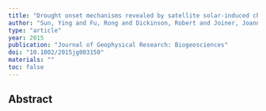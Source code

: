 ```yaml
---
title: "Drought onset mechanisms revealed by satellite solar-induced chlorophyll fluorescence: Insights from two contrasting extreme events"
author: "Sun, Ying and Fu, Rong and Dickinson, Robert and Joiner, Joanna and Frankenberg, Christian and Gu, Lianhong and Xia, Youlong and Fernando, Nelun"
type: "article"
year: 2015
publication: "Journal of Geophysical Research: Biogeosciences"
doi: "10.1002/2015jg003150"
materials: ""
toc: false
---
```


## Abstract

